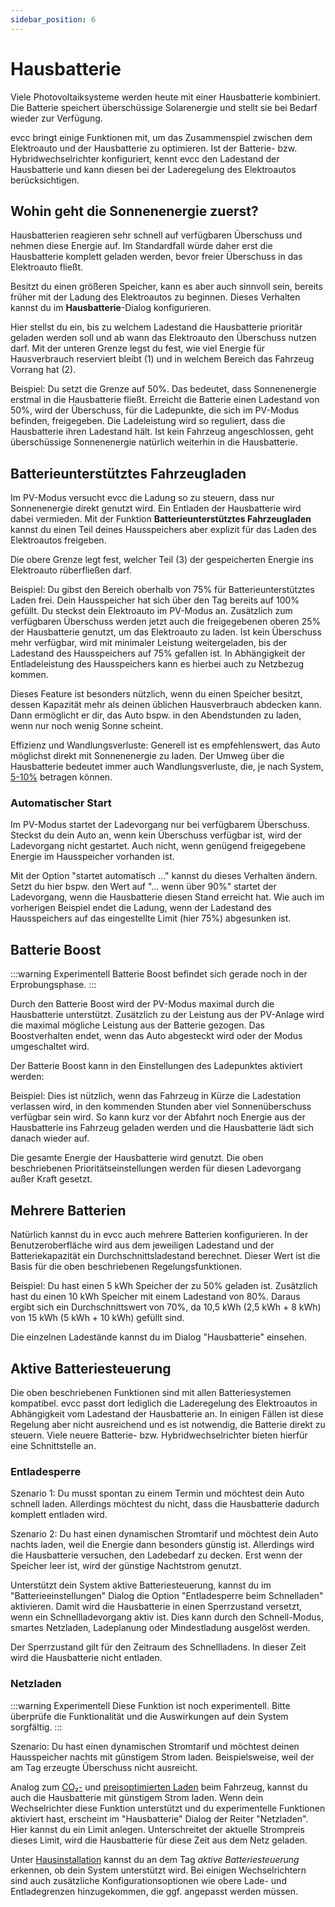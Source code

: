 ```yaml
---
sidebar_position: 6
---
```



# Hausbatterie

Viele Photovoltaiksysteme werden heute mit einer Hausbatterie kombiniert.
Die Batterie speichert überschüssige Solarenergie und stellt sie bei Bedarf wieder zur Verfügung.

evcc bringt einige Funktionen mit, um das Zusammenspiel zwischen dem Elektroauto und der Hausbatterie zu optimieren.
Ist der Batterie- bzw. Hybridwechselrichter konfiguriert, kennt evcc den Ladestand der Hausbatterie und kann diesen bei der Laderegelung des Elektroautos berücksichtigen.

## Wohin geht die Sonnenenergie zuerst?

Hausbatterien reagieren sehr schnell auf verfügbaren Überschuss und nehmen diese Energie auf.
Im Standardfall würde daher erst die Hausbatterie komplett geladen werden, bevor freier Überschuss in das Elektroauto fließt.

Besitzt du einen größeren Speicher, kann es aber auch sinnvoll sein, bereits früher mit der Ladung des Elektroautos zu beginnen.
Dieses Verhalten kannst du im **Hausbatterie**-Dialog konfigurieren.

<Screenshot
  name="features/screenshots/battery-navigation"
  caption="Screenshot der Hauptnavigation."
/>

Hier stellst du ein, bis zu welchem Ladestand die Hausbatterie prioritär geladen werden soll und ab wann das Elektroauto den Überschuss nutzen darf.
Mit der unteren Grenze legst du fest, wie viel Energie für Hausverbrauch reserviert bleibt (1) und in welchem Bereich das Fahrzeug Vorrang hat (2).

<Screenshot
  name="features/screenshots/battery-priority"
  caption="Priorität Haus und Auto"
/>

Beispiel: Du setzt die Grenze auf 50%. Das bedeutet, dass Sonnenenergie erstmal in die Hausbatterie fließt.
Erreicht die Batterie einen Ladestand von 50%, wird der Überschuss, für die Ladepunkte, die sich im PV-Modus befinden, freigegeben.
Die Ladeleistung wird so reguliert, dass die Hausbatterie ihren Ladestand hält.
Ist kein Fahrzeug angeschlossen, geht überschüssige Sonnenenergie natürlich weiterhin in die Hausbatterie.

## Batterieunterstütztes Fahrzeugladen

Im PV-Modus versucht evcc die Ladung so zu steuern, dass nur Sonnenenergie direkt genutzt wird.
Ein Entladen der Hausbatterie wird dabei vermieden.
Mit der Funktion **Batterieunterstütztes Fahrzeugladen** kannst du einen Teil deines Hausspeichers aber explizit für das Laden des Elektroautos freigeben.

Die obere Grenze legt fest, welcher Teil (3) der gespeicherten Energie ins Elektroauto rüberfließen darf.

<Screenshot
  name="features/screenshots/battery-buffer"
  caption="Batterieunterstütztes Fahrzeugladen"
/>

Beispiel: Du gibst den Bereich oberhalb von 75% für Batterieunterstütztes Laden frei.
Dein Hausspeicher hat sich über den Tag bereits auf 100% gefüllt.
Du steckst dein Elektroauto im PV-Modus an.
Zusätzlich zum verfügbaren Überschuss werden jetzt auch die freigegebenen oberen 25% der Hausbatterie genutzt, um das Elektroauto zu laden.
Ist kein Überschuss mehr verfügbar, wird mit minimaler Leistung weitergeladen, bis der Ladestand des Hausspeichers auf 75% gefallen ist.
In Abhängigkeit der Entladeleistung des Hausspeichers kann es hierbei auch zu Netzbezug kommen.

Dieses Feature ist besonders nützlich, wenn du einen Speicher besitzt, dessen Kapazität mehr als deinen üblichen Hausverbrauch abdecken kann.
Dann ermöglicht er dir, das Auto bspw. in den Abendstunden zu laden, wenn nur noch wenig Sonne scheint.

Effizienz und Wandlungsverluste: Generell ist es empfehlenswert, das Auto möglichst direkt mit Sonnenenergie zu laden.
Der Umweg über die Hausbatterie bedeutet immer auch Wandlungsverluste, die, je nach System, [5-10%](https://solar.htw-berlin.de/studien/stromspeicher-inspektion-2024/) betragen können.

### Automatischer Start

Im PV-Modus startet der Ladevorgang nur bei verfügbarem Überschuss.
Steckst du dein Auto an, wenn kein Überschuss verfügbar ist, wird der Ladevorgang nicht gestartet.
Auch nicht, wenn genügend freigegebene Energie im Hausspeicher vorhanden ist.

Mit der Option "startet automatisch ..." kannst du dieses Verhalten ändern.
Setzt du hier bspw. den Wert auf "... wenn über 90%" startet der Ladevorgang, wenn die Hausbatterie diesen Stand erreicht hat.
Wie auch im vorherigen Beispiel endet die Ladung, wenn der Ladestand des Hausspeichers auf das eingestellte Limit (hier 75%) abgesunken ist.

<Screenshot
  name="features/screenshots/battery-bufferstart"
  caption="Automatischer Start"
/>

## Batterie Boost

:::warning Experimentell
Batterie Boost befindet sich gerade noch in der Erprobungsphase.
:::

Durch den Batterie Boost wird der PV-Modus maximal durch die Hausbatterie unterstützt.
Zusätzlich zu der Leistung aus der PV-Anlage wird die maximal mögliche Leistung aus der Batterie gezogen.
Das Boostverhalten endet, wenn das Auto abgesteckt wird oder der Modus umgeschaltet wird. 

Der Batterie Boost kann in den Einstellungen des Ladepunktes aktiviert werden:

<Screenshot
  name="features/screenshots/battery-boost"
  caption="Batterie Boost aktivieren"
/>

Beispiel:
Dies ist nützlich, wenn das Fahrzeug in Kürze die Ladestation verlassen wird, in den kommenden Stunden aber viel Sonnenüberschuss verfügbar sein wird.
So kann kurz vor der Abfahrt noch Energie aus der Hausbatterie ins Fahrzeug geladen werden und die Hausbatterie lädt sich danach wieder auf.

Die gesamte Energie der Hausbatterie wird genutzt.
Die oben beschriebenen Prioritätseinstellungen werden für diesen Ladevorgang außer Kraft gesetzt.

## Mehrere Batterien

Natürlich kannst du in evcc auch mehrere Batterien konfigurieren.
In der Benutzeroberfläche wird aus dem jeweiligen Ladestand und der Batteriekapazität ein Durchschnittsladestand berechnet.
Dieser Wert ist die Basis für die oben beschriebenen Regelungsfunktionen.

Beispiel: Du hast einen 5 kWh Speicher der zu 50% geladen ist. Zusätzlich hast du einen 10 kWh Speicher mit einem Ladestand von 80%.
Daraus ergibt sich ein Durchschnittswert von 70%, da 10,5 kWh (2,5 kWh + 8 kWh) von 15 kWh (5 kWh + 10 kWh) gefüllt sind.

Die einzelnen Ladestände kannst du im Dialog "Hausbatterie" einsehen.

## Aktive Batteriesteuerung

Die oben beschriebenen Funktionen sind mit allen Batteriesystemen kompatibel.
evcc passt dort lediglich die Laderegelung des Elektroautos in Abhängigkeit vom Ladestand der Hausbatterie an.
In einigen Fällen ist diese Regelung aber nicht ausreichend und es ist notwendig, die Batterie direkt zu steuern.
Viele neuere Batterie- bzw. Hybridwechselrichter bieten hierfür eine Schnittstelle an.

### Entladesperre

Szenario 1: Du musst spontan zu einem Termin und möchtest dein Auto schnell laden.
Allerdings möchtest du nicht, dass die Hausbatterie dadurch komplett entladen wird.

Szenario 2: Du hast einen dynamischen Stromtarif und möchtest dein Auto nachts laden, weil die Energie dann besonders günstig ist.
Allerdings wird die Hausbatterie versuchen, den Ladebedarf zu decken.
Erst wenn der Speicher leer ist, wird der günstige Nachtstrom genutzt.

Unterstützt dein System aktive Batteriesteuerung, kannst du im "Batterieeinstellungen" Dialog die Option "Entladesperre beim Schnelladen" aktivieren.
Damit wird die Hausbatterie in einen Sperrzustand versetzt, wenn ein Schnellladevorgang aktiv ist.
Dies kann durch den Schnell-Modus, smartes Netzladen, Ladeplanung oder Mindestladung ausgelöst werden.

Der Sperrzustand gilt für den Zeitraum des Schnellladens.
In dieser Zeit wird die Hausbatterie nicht entladen.

### Netzladen
 
:::warning Experimentell
Diese Funktion ist noch experimentell. Bitte überprüfe die Funktionalität und die Auswirkungen auf dein System sorgfältig.
:::

Szenario: Du hast einen dynamischen Stromtarif und möchtest deinen Hausspeicher nachts mit günstigem Strom laden.
Beispielsweise, weil der am Tag erzeugte Überschuss nicht ausreicht.

<Screenshot
  name="features/screenshots/battery-grid-charging"
  caption="Hausbatterie Dialog für Netzladen"
/>

Analog zum [CO₂-](./co2) und [preisoptimierten Laden](./dynamic-prices) beim Fahrzeug, kannst du auch die Hausbatterie mit günstigem Strom laden.
Wenn dein Wechselrichter diese Funktion unterstützt und du experimentelle Funktionen aktiviert hast, erscheint im "Hausbatterie" Dialog der Reiter "Netzladen".
Hier kannst du ein Limit anlegen.
Unterschreitet der aktuelle Strompreis dieses Limit, wird die Hausbatterie für diese Zeit aus dem Netz geladen.

Unter [Hausinstallation](../devices/meters) kannst du an dem Tag _aktive Batteriesteuerung_ erkennen, ob dein System unterstützt wird.
Bei einigen Wechselrichtern sind auch zusätzliche Konfigurationsoptionen wie obere Lade- und Entladegrenzen hinzugekommen, die ggf. angepasst werden müssen.
